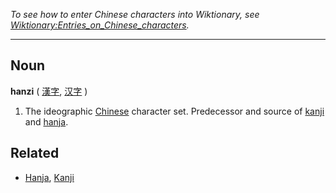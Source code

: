 ''To see how to enter Chinese characters into Wiktionary, see [[Wiktionary:Entries_on_Chinese_characters]].''
----

==Noun==
'''hanzi''' ( <font lang="zh">[[漢字]], [[汉字]]</font> )

#The ideographic [[Chinese]] character set.  Predecessor and source of [[kanji]] and [[hanja]].

==Related==
*[[Hanja]], [[Kanji]]